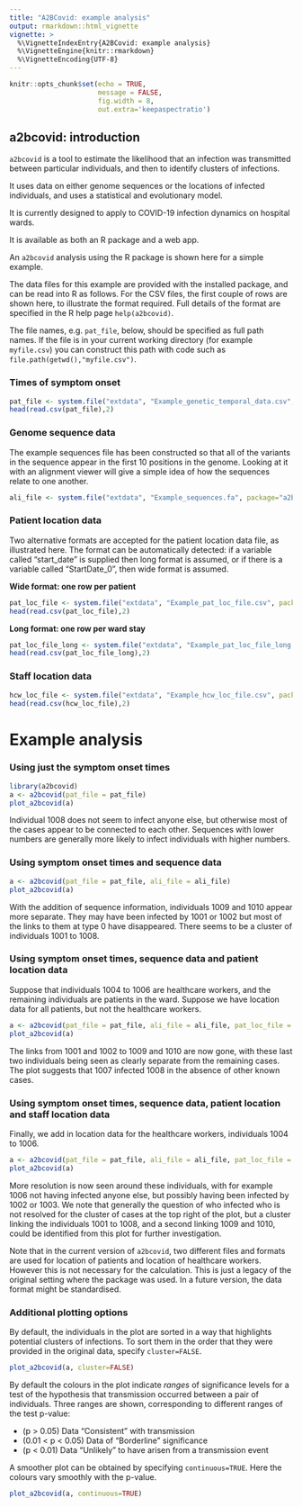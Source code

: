 ```yaml
---
title: "A2BCovid: example analysis"
output: rmarkdown::html_vignette
vignette: >
  %\VignetteIndexEntry{A2BCovid: example analysis}
  %\VignetteEngine{knitr::rmarkdown}
  %\VignetteEncoding{UTF-8}
---
```


```r
knitr::opts_chunk$set(echo = TRUE,
                      message = FALSE,
                      fig.width = 8,
                      out.extra='keepaspectratio')
```

## a2bcovid: introduction

`a2bcovid` is a tool to estimate the likelihood that an infection was transmitted between particular individuals, and then to identify clusters of infections.   

It uses data on either genome sequences or the locations of infected individuals, and uses a statistical and evolutionary model.

It is currently designed to apply to COVID-19 infection dynamics on hospital wards.

It is available as both an R package and a web app. 
 
An `a2bcovid` analysis using the R package is shown here for a simple example.

The data files for this example are provided with the installed package, and can be read into R as follows.  For the CSV files, the first couple of rows are shown here, to illustrate the format required.  Full details of the format are specified in the R help page `help(a2bcovid)`.

The file names, e.g. `pat_file`, below, should be specified as full path names.  If the file is in your current working directory (for example `myfile.csv`) you can construct this path with code such as `file.path(getwd(),"myfile.csv")`. 

### Times of symptom onset 
```r
pat_file <- system.file("extdata", "Example_genetic_temporal_data.csv", package="a2bcovid")
head(read.csv(pat_file),2)
```

### Genome sequence data
The example sequences file has been constructed so that all of the variants in the sequence appear in the first 10 positions in the genome.  Looking at it with an alignment viewer will give a simple idea of how the sequences relate to one another. 

```r
ali_file <- system.file("extdata", "Example_sequences.fa", package="a2bcovid")
```

### Patient location data

Two alternative formats are accepted for the patient location data file, as illustrated here.  The format can be automatically detected: if a variable called "start_date" is supplied then long format is assumed, or if there is a variable called "StartDate_0", then wide format is assumed.  

**Wide format: one row per patient**
```r
pat_loc_file <- system.file("extdata", "Example_pat_loc_file.csv", package="a2bcovid")
head(read.csv(pat_loc_file),2)
```

**Long format: one row per ward stay**
```r
pat_loc_file_long <- system.file("extdata", "Example_pat_loc_file_long.csv", package="a2bcovid")
head(read.csv(pat_loc_file_long),2)
```


### Staff location data
```r
hcw_loc_file <- system.file("extdata", "Example_hcw_loc_file.csv", package="a2bcovid")
head(read.csv(hcw_loc_file),2)
```


# Example analysis 

### Using just the symptom onset times 

```r
library(a2bcovid)
a <- a2bcovid(pat_file = pat_file)
plot_a2bcovid(a)
```

Individual 1008 does not seem to infect anyone else, but otherwise most of the cases appear to be connected to each other.   Sequences with lower numbers are generally more likely to infect individuals with higher numbers.

### Using symptom onset times and sequence data

```r
a <- a2bcovid(pat_file = pat_file, ali_file = ali_file)
plot_a2bcovid(a)
```

With the addition of sequence information, individuals 1009 and 1010 appear more separate.  They may have been infected by 1001 or 1002 but most of the links to them at type 0 have disappeared.   There seems to be a cluster of individuals 1001 to 1008.

### Using symptom onset times, sequence data and patient location data

Suppose that individuals 1004 to 1006 are healthcare workers, and the remaining individuals are patients in the ward.   Suppose we have location data for all patients, but not the healthcare workers.

```r
a <- a2bcovid(pat_file = pat_file, ali_file = ali_file, pat_loc_file = pat_loc_file)
plot_a2bcovid(a)
```

The links from 1001 and 1002 to 1009 and 1010 are now gone, with these last two individuals being seen as clearly separate from the remaining cases.  The plot suggests that 1007 infected 1008 in the absence of other known cases.

### Using symptom onset times, sequence data, patient location and staff location data

Finally, we add in location data for the healthcare workers, individuals 1004 to 1006.  

```r
a <- a2bcovid(pat_file = pat_file, ali_file = ali_file, pat_loc_file = pat_loc_file, hcw_loc_file = hcw_loc_file)
plot_a2bcovid(a)
```

More resolution is now seen around these individuals, with for example 1006 not having infected anyone else, but possibly having been infected by 1002 or 1003.  We note that generally the question of who infected who is not resolved for the cluster of cases at the top right of the plot, but a cluster linking the individuals 1001 to 1008, and a second linking 1009 and 1010, could be identified from this plot for further investigation.



Note that in the current version of `a2bcovid`, two different files and formats are used for location of patients and location of healthcare workers.   However this is not necessary for the calculation.   This is just a legacy of the original setting where the package was used.   In a future version, the data format might be standardised. 



### Additional plotting options 

By default, the individuals in the plot are sorted in a way that highlights potential clusters of infections.  To sort them in the order that they were provided in the original data, specify `cluster=FALSE`. 

```r
plot_a2bcovid(a, cluster=FALSE)
```

By default the colours in the plot indicate _ranges_ of significance levels for a test of the hypothesis that transmission occurred between a pair of individuals.  Three ranges are shown, corresponding to different ranges of the test p-value: 

* (p > 0.05) Data "Consistent" with transmission
* (0.01 < p < 0.05) Data of "Borderline" significance
* (p < 0.01) Data "Unlikely" to have arisen from a transmission event

A smoother plot can be obtained by specifying `continuous=TRUE`.  Here the colours vary smoothly with the p-value.

```r
plot_a2bcovid(a, continuous=TRUE)
```


<script>
  var d = document.document.getElementsByTagName("img");
  d.className += " img-responsive";
</script>

